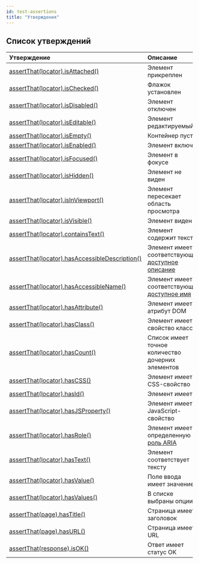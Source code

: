 ```yaml
---
id: test-assertions
title: "Утверждения"
---
```


## Список утверждений

| Утверждение | Описание |
| :- | :- |
| [assertThat(locator).isAttached()](/api/class-locatorassertions.mdx#locator-assertions-to-be-attached) | Элемент прикреплен |
| [assertThat(locator).isChecked()](/api/class-locatorassertions.mdx#locator-assertions-to-be-checked) | Флажок установлен |
| [assertThat(locator).isDisabled()](/api/class-locatorassertions.mdx#locator-assertions-to-be-disabled) | Элемент отключен |
| [assertThat(locator).isEditable()](/api/class-locatorassertions.mdx#locator-assertions-to-be-editable) | Элемент редактируемый |
| [assertThat(locator).isEmpty()](/api/class-locatorassertions.mdx#locator-assertions-to-be-empty) | Контейнер пуст |
| [assertThat(locator).isEnabled()](/api/class-locatorassertions.mdx#locator-assertions-to-be-enabled) | Элемент включен |
| [assertThat(locator).isFocused()](/api/class-locatorassertions.mdx#locator-assertions-to-be-focused) | Элемент в фокусе |
| [assertThat(locator).isHidden()](/api/class-locatorassertions.mdx#locator-assertions-to-be-hidden) | Элемент не виден |
| [assertThat(locator).isInViewport()](/api/class-locatorassertions.mdx#locator-assertions-to-be-in-viewport) | Элемент пересекает область просмотра |
| [assertThat(locator).isVisible()](/api/class-locatorassertions.mdx#locator-assertions-to-be-visible) | Элемент виден |
| [assertThat(locator).containsText()](/api/class-locatorassertions.mdx#locator-assertions-to-contain-text) | Элемент содержит текст |
| [assertThat(locator).hasAccessibleDescription()](/api/class-locatorassertions.mdx#locator-assertions-to-have-accessible-description) | Элемент имеет соответствующее [доступное описание](https://w3c.github.io/accname/#dfn-accessible-description) |
| [assertThat(locator).hasAccessibleName()](/api/class-locatorassertions.mdx#locator-assertions-to-have-accessible-name) | Элемент имеет соответствующее [доступное имя](https://w3c.github.io/accname/#dfn-accessible-name) |
| [assertThat(locator).hasAttribute()](/api/class-locatorassertions.mdx#locator-assertions-to-have-attribute) | Элемент имеет атрибут DOM |
| [assertThat(locator).hasClass()](/api/class-locatorassertions.mdx#locator-assertions-to-have-class) | Элемент имеет свойство класса |
| [assertThat(locator).hasCount()](/api/class-locatorassertions.mdx#locator-assertions-to-have-count) | Список имеет точное количество дочерних элементов |
| [assertThat(locator).hasCSS()](/api/class-locatorassertions.mdx#locator-assertions-to-have-css) | Элемент имеет CSS-свойство |
| [assertThat(locator).hasId()](/api/class-locatorassertions.mdx#locator-assertions-to-have-id) | Элемент имеет ID |
| [assertThat(locator).hasJSProperty()](/api/class-locatorassertions.mdx#locator-assertions-to-have-js-property) | Элемент имеет JavaScript-свойство |
| [assertThat(locator).hasRole()](/api/class-locatorassertions.mdx#locator-assertions-to-have-role) | Элемент имеет определенную [роль ARIA](https://www.w3.org/TR/wai-aria-1.2/#roles) |
| [assertThat(locator).hasText()](/api/class-locatorassertions.mdx#locator-assertions-to-have-text) | Элемент соответствует тексту |
| [assertThat(locator).hasValue()](/api/class-locatorassertions.mdx#locator-assertions-to-have-value) | Поле ввода имеет значение |
| [assertThat(locator).hasValues()](/api/class-locatorassertions.mdx#locator-assertions-to-have-values) | В списке выбраны опции |
| [assertThat(page).hasTitle()](/api/class-pageassertions.mdx#page-assertions-to-have-title) | Страница имеет заголовок |
| [assertThat(page).hasURL()](/api/class-pageassertions.mdx#page-assertions-to-have-url) | Страница имеет URL |
| [assertThat(response).isOK()](/api/class-apiresponseassertions.mdx#api-response-assertions-to-be-ok) | Ответ имеет статус OK |

[APIRequest]: /api/class-apirequest.mdx "APIRequest"
[APIRequestContext]: /api/class-apirequestcontext.mdx "APIRequestContext"
[APIResponse]: /api/class-apiresponse.mdx "APIResponse"
[APIResponseAssertions]: /api/class-apiresponseassertions.mdx "APIResponseAssertions"
[Browser]: /api/class-browser.mdx "Browser"
[BrowserContext]: /api/class-browsercontext.mdx "BrowserContext"
[BrowserType]: /api/class-browsertype.mdx "BrowserType"
[CDPSession]: /api/class-cdpsession.mdx "CDPSession"
[Clock]: /api/class-clock.mdx "Clock"
[ConsoleMessage]: /api/class-consolemessage.mdx "ConsoleMessage"
[Dialog]: /api/class-dialog.mdx "Dialog"
[Download]: /api/class-download.mdx "Download"
[ElementHandle]: /api/class-elementhandle.mdx "ElementHandle"
[FileChooser]: /api/class-filechooser.mdx "FileChooser"
[FormData]: /api/class-formdata.mdx "FormData"
[Frame]: /api/class-frame.mdx "Frame"
[FrameLocator]: /api/class-framelocator.mdx "FrameLocator"
[JSHandle]: /api/class-jshandle.mdx "JSHandle"
[Keyboard]: /api/class-keyboard.mdx "Keyboard"
[Locator]: /api/class-locator.mdx "Locator"
[LocatorAssertions]: /api/class-locatorassertions.mdx "LocatorAssertions"
[Mouse]: /api/class-mouse.mdx "Mouse"
[Page]: /api/class-page.mdx "Page"
[PageAssertions]: /api/class-pageassertions.mdx "PageAssertions"
[Playwright]: /api/class-playwright.mdx "Playwright"
[PlaywrightAssertions]: /api/class-playwrightassertions.mdx "PlaywrightAssertions"
[PlaywrightException]: /api/class-playwrightexception.mdx "PlaywrightException"
[Request]: /api/class-request.mdx "Request"
[RequestOptions]: /api/class-requestoptions.mdx "RequestOptions"
[Response]: /api/class-response.mdx "Response"
[Route]: /api/class-route.mdx "Route"
[Selectors]: /api/class-selectors.mdx "Selectors"
[TimeoutError]: /api/class-timeouterror.mdx "TimeoutError"
[Touchscreen]: /api/class-touchscreen.mdx "Touchscreen"
[Tracing]: /api/class-tracing.mdx "Tracing"
[Video]: /api/class-video.mdx "Video"
[WebError]: /api/class-weberror.mdx "WebError"
[WebSocket]: /api/class-websocket.mdx "WebSocket"
[WebSocketFrame]: /api/class-websocketframe.mdx "WebSocketFrame"
[WebSocketRoute]: /api/class-websocketroute.mdx "WebSocketRoute"
[Worker]: /api/class-worker.mdx "Worker"
[Element]: https://developer.mozilla.org/en-US/docs/Web/API/element "Element"
[EvaluationArgument]: /evaluating.mdx#evaluation-argument "EvaluationArgument"
[Promise]: https://developer.mozilla.org/en-US/docs/Web/JavaScript/Reference/Global_Objects/Promise "Promise"
[iterator]: https://developer.mozilla.org/en-US/docs/Web/JavaScript/Reference/Iteration_protocols "Iterator"
[origin]: https://developer.mozilla.org/en-US/docs/Glossary/Origin "Origin"
[selector]: https://developer.mozilla.org/en-US/docs/Web/CSS/CSS_Selectors "selector"
[Serializable]: https://developer.mozilla.org/en-US/docs/Web/JavaScript/Reference/Global_Objects/JSON/stringify#Description "Serializable"
[UIEvent.detail]: https://developer.mozilla.org/en-US/docs/Web/API/UIEvent/detail "UIEvent.detail"
[UnixTime]: https://en.wikipedia.org/wiki/Unix_time "Unix Time"
[xpath]: https://developer.mozilla.org/en-US/docs/Web/XPath "xpath"

[boolean]: https://docs.oracle.com/javase/tutorial/java/nutsandbolts/datatypes.html "boolean"
[byte&#91;&#93;]: https://docs.oracle.com/javase/tutorial/java/nutsandbolts/datatypes.html "byte[]"
[Consumer]: https://docs.oracle.com/javase/8/docs/api/java/util/function/Consumer.html "Consumer"
[Date]: https://docs.oracle.com/javase/8/docs/api/java/util/Date.html "Date"
[double]: https://docs.oracle.com/javase/tutorial/java/nutsandbolts/datatypes.html "double"
[InputStream]: https://docs.oracle.com/javase/8/docs/api/java/io/InputStream.html "InputStream"
[int]: https://docs.oracle.com/javase/tutorial/java/nutsandbolts/datatypes.html "int"
[long]: https://docs.oracle.com/javase/tutorial/java/nutsandbolts/datatypes.html "long"
[JsonObject]: https://www.javadoc.io/doc/com.google.code.gson/gson/latest/com.google.gson/com/google/gson/JsonObject.html "JsonObject"
[List]: https://docs.oracle.com/javase/8/docs/api/java/util/List.html "List"
[Map]: https://docs.oracle.com/javase/8/docs/api/java/util/Map.html "Map"
[null]: https://docs.oracle.com/javase/specs/jls/se8/html/jls-3.html#jls-3.10.7 "null"
[Object]: https://docs.oracle.com/javase/8/docs/api/java/lang/Object.html "Object"
[Path]: https://docs.oracle.com/javase/8/docs/api/java/nio/file/Path.html "Path"
[Pattern]: https://docs.oracle.com/javase/8/docs/api/java/util/regex/Pattern.html "Pattern"
[Predicate]: https://docs.oracle.com/javase/8/docs/api/java/util/function/Predicate.html "Predicate"
[void]: https://docs.oracle.com/javase/tutorial/java/javaOO/methods.html "void"
[Runnable]: https://docs.oracle.com/javase/8/docs/api/java/lang/Runnable.html "Runnable"
[RuntimeException]: https://docs.oracle.com/javase/8/docs/api/java/lang/RuntimeException.html "RuntimeException"
[String]: https://docs.oracle.com/javase/8/docs/api/java/lang/String.html "String"

[all available image tags]: https://mcr.microsoft.com/en-us/product/playwright/java/about "all available image tags"
[Microsoft Artifact Registry]: https://mcr.microsoft.com/en-us/product/playwright/java/about "Microsoft Artifact Registry"
[Dockerfile.noble]: https://github.com/microsoft/playwright-java/blob/main/utils/docker/Dockerfile.noble "Dockerfile.noble"
